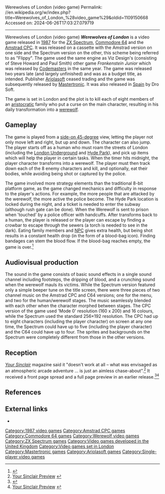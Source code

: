 Werewolves of London (video game)
Permalink: //en.wikipedia.org/w/index.php?title=Werewolves_of_London_%28video_game%29&oldid=1109150668
Accessed on: 2024-06-26T17:03:27.079719



------
Werewolves of London (video game)
{{For|the song|Werewolves of London}}
{{Infobox video game
| title = Werewolves of London
| image = Ww of london.jpg
| caption = Commodore 64 Cover art
| developer = Viz Design
| publisher = [[Mastertronic]], [[Ariolasoft]]
| designer =
| engine =
| released = 1987
| genre = [[Arcade game]]
| modes = [[Single-player]]
| platforms = [[ZX Spectrum]], [[Amstrad CPC]], [[Commodore 64]]
}}
'''''Werewolves of London''''' is a video game released in [[1987 in video gaming|1987]] for the [[ZX Spectrum]], [[Commodore 64]] and the [[Amstrad CPC]]. It was released on a cassette with the Amstrad version on one side and the Spectrum version on the other, this scheme being referred to as "Flippy". The game used the same engine as Viz Design's (consisting of Steve Howard and Paul Smith) other game ''Frankenstein Junior'' which was released by [[Codemasters]] in the same year. The game was released two years late (and largely unfinished) and was as a budget title, as intended. Publisher [[Ariolasoft]] ceased trading and the game was subsequently released by [[Mastertronic]]. It was also released in [[Spain]] by Dro Soft.

The game is set in London and the plot is to kill each of eight members of an [[Aristocracy (class)|aristocratic]] family who put a curse on the main character, resulting in his daily transformation into a [[werewolf]].

==Gameplay==
The game is played from a [[Isometric graphics in video games and pixel art|side-on 45-degree]] view, letting the player not only move left and right, but up and down. The character can also jump. The player starts off as a human who must roam the streets of London (including the [[London Underground]] and [[Hyde Park, London|Hyde Park]]), and pick up items which will help the player in certain tasks. When the timer hits midnight, the player character transforms into a werewolf. The player must then track down each of the 8 enemy characters and kill, and optionally, eat their bodies, while avoiding being shot or captured by the police.

The game involved more strategy elements than the traditional 8-bit platform game, as the game changed mechanics and difficulty in response to the player's actions. For example, the more people that are attacked by the werewolf, the more active the police become. The Hyde Park location is locked during the night, and a ticket is needed to enter the subway (although rush gate can be done). When the Werewolf is sent to prison when 'touched' by a police officer with handcuffs. After transforms back to a human, the player is released or the player can escape by finding a crowbar to escape through the sewers (a torch is needed to see in the dark). Eating family members and [[Non-player character|NPC]] gives extra health, but being shot results in a constant health drop (in the form of a blood-bag icon). Finding bandages can stem the blood flow. If the blood-bag reaches empty, the game is over.<ref>{{cite web|last1=Kenins|first1=Samuel|title=Are Vampires Real?|url=https://www.immortalday.com/classicvampiregames.php|website=Immortalday.com|publisher=Immortal Day|accessdate=29 May 2016}}</ref>

==Audiovisual production==
The sound in the game consists of basic sound effects in a single sound channel including footsteps, the dripping of blood, and a crunching sound when the werewolf mauls its victims. While the Spectrum version featured only a simple beeper tune on the title screen, there were three pieces of two channel music on the Amstrad CPC and C64 versions; one for the menu, and two for the human/werewolf stages. The music seamlessly blended with each other when the character morphed between stages. The CPC version of the game used 'Mode 0' resolution (160 x 200) and 16 colours, while the Spectrum used the standard 256×192 resolution. The CPC had up to eight characters (including the player character) on screen at any one time, the Spectrum could have up to five (including the player character) and the C64 could have up to four. The sprites and backgrounds on the Spectrum were completely different from those in the other versions.

==Reception==
''[[Your Sinclair]]'' magazine said it "doesn't work at all – what was envisaged as an atmospheric arcade adventure ... is just an aimless chase-about".<ref>[http://www.worldofspectrum.org/showmag.cgi?mag=YourSinclair/Issue40/Pages/YourSinclair4000067.jpg Your Sinclair Preview] {{dead link|date=May 2016}}</ref> It received a front page spread and a full page preview in an earlier release.<ref>{{cite journal|url=http://www.ysrnry.co.uk/ys23.htm|archive-url=https://web.archive.org/web/20001121100800/http://www.ysrnry.co.uk/ys23.htm|url-status=dead|archive-date=2000-11-21|date=November 1987|issue=23|journal=[[Your Sinclair]]|title=Your Sinclair Front Page}}</ref>{{cbignore}}<ref>[http://www.worldofspectrum.org/showmag.cgi?mag=YourSinclair/Issue23/Pages/YourSinclair2300018.jpg Your Sinclair Preview] {{dead link|date=May 2016}}</ref>

==References==
{{reflist}}

==External links==
* {{moby game|id=/werewolves-of-london|name=''Werewolves of London''}}

[[Category:1987 video games]]
[[Category:Amstrad CPC games]]
[[Category:Commodore 64 games]]
[[Category:Werewolf video games]]
[[Category:ZX Spectrum games]]
[[Category:Video games developed in the United Kingdom]]
[[Category:Video games set in London]]
[[Category:Mastertronic games]]
[[Category:Ariolasoft games]]
[[Category:Single-player video games]]